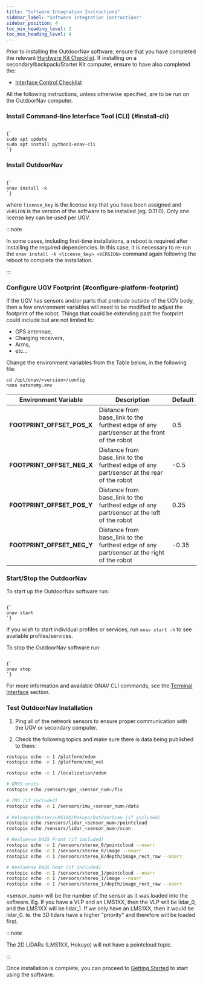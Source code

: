 ---
title: "Software Integration Instructions"
sidebar_label: "Software Integration Instructions"
sidebar_position: 4
toc_min_heading_level: 2
toc_max_heading_level: 4
---


Prior to installing the OutdoorNav software, ensure that you have completed the relevant [Hardware Kit Checklist](hardware_integration_requirements/hardware_integration_requirements.mdx). If installing on a secondary/backpack/Starter Kit computer, ensure to have also completed the:
- [Interface Control Checklist](interface_control_requirements.mdx)

All the following instructions, unless otherwise specified, are to be run on the OutdoorNav computer.

### Install Command-line Interface Tool (CLI) {#install-cli}

<code>
{`
sudo apt update
sudo apt install python3-onav-cli
`}
</code>

### Install OutdoorNav

<code>
{`
onav install -k <license_key> <VERSION>
`}
</code>

where `license_key` is the license key that you have been assigned and `VERSION` is the version
of the software to be installed (eg. 0.11.0). Only one license key can be used per UGV.

:::note

In some cases, including first-time installations, a reboot is required after installing
the required dependencies. In this case, it is necessary to re-run
the `onav install -k <license_key> <VERSION>` command again following the reboot to complete
the installation.

:::

### Configure UGV Footprint {#configure-platform-footprint}

If the UGV has sensors and/or parts that protrude outside of the UGV body, then a few environment variables will need to be modified to adjust the footprint of the robot. Things that could be extending past the footprint could include but are not limited to:

-   GPS antennae,
-   Charging receivers,
-   Arms,
-   etc...

Change the environment variables from the Table below, in the following file:

```
cd /opt/onav/<version>/config
nano autonomy.env
```

| Environment Variable        | Description                            | Default |
|-----------------------------|----------------------------------------|---------|
| **FOOTPRINT_OFFSET_POS_X**  | Distance from base_link to the furthest edge of any part/sensor at the front of the robot | 0.5   |
| **FOOTPRINT_OFFSET_NEG_X**  | Distance from base_link to the furthest edge of any part/sensor at the rear of the robot  | -0.5  |
| **FOOTPRINT_OFFSET_POS_Y**  | Distance from base_link to the furthest edge of any part/sensor at the left of the robot  | 0.35  |
| **FOOTPRINT_OFFSET_NEG_Y**  | Distance from base_link to the furthest edge of any part/sensor at the right of the robot | -0.35 |


### Start/Stop the OutdoorNav

To start up the OutdoorNav software run:

<code>
{`
onav start
`}
</code>

If you wish to start individual profiles or services, run `onav start -h` to see available profiles/services.

To stop the OutdoorNav software run:

<code>
{`
onav stop
`}
</code>

For more information and available ONAV CLI commands, see the [Terminal Interface](../getting_started/terminal_interface.mdx) section.

### Test OutdoorNav Installation

1. Ping all of the network sensors to ensure proper communication with the UGV or secondary computer.

2. Check the following topics and make sure there is data being published to them:

``` bash
rostopic echo -n 1 /platform/odom
rostopic echo -n 1 /platform/cmd_vel

rostopic echo -n 1 /localization/odom

# GNSS units
rostopic echo /sensors/gps_<sensor_num>/fix

# IMU (if included)
rostopic echo -n 1 /sensors/imu_<sensor_num>/data
 
# Velodyne/Ouster/LMS1XX/Hokuyo/OutdoorScan (if included)
rostopic echo /sensors/lidar_<sensor_num>/pointcloud
rostopic echo /sensors/lidar_<sensor_num>/scan

# Realsense D435 Front (if included)
rostopic echo -n 1 /sensors/stereo_0/pointcloud --noarr
rostopic echo -n 1 /sensors/stereo_0/image --noarr
rostopic echo -n 1 /sensors/stereo_0/depth/image_rect_raw --noarr

# Realsense D435 Rear (if included)
rostopic echo -n 1 /sensors/stereo_1/pointcloud --noarr
rostopic echo -n 1 /sensors/stereo_1/image --noarr
rostopic echo -n 1 /sensors/stereo_1/depth/image_rect_raw --noarr
```

<sensor_num> will be the number of the sensor as it was loaded into the software. Eg. If you have a VLP and an LMS1XX, then the VLP will be lidar_0, and the LMS1XX will be lidar_1. If we only have an LMS1XX, then it would be lidar_0. Ie. the 3D lidars have a higher "priority" and therefore will be loaded first.

:::note

The 2D LiDARs (LMS1XX, Hokuyo) will not have a pointcloud topic.

:::

Once installation is complete, you can proceed to [Getting Started](../getting_started/system_setup.mdx) to start using the software.
